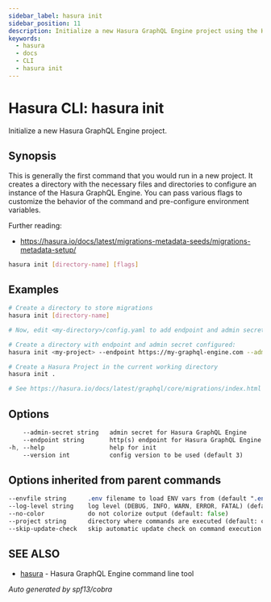 ```yaml
---
sidebar_label: hasura init
sidebar_position: 11
description: Initialize a new Hasura GraphQL Engine project using the Hasura CLI
keywords:
  - hasura
  - docs
  - CLI
  - hasura init
---
```


# Hasura CLI: hasura init

Initialize a new Hasura GraphQL Engine project.

## Synopsis

This is generally the first command that you would run in a new project. It creates a directory with the necessary files and directories to configure an instance of the Hasura GraphQL Engine. You can pass various flags to customize the behavior of the command and pre-configure environment variables.
		
Further reading:
- https://hasura.io/docs/latest/migrations-metadata-seeds/migrations-metadata-setup/


```bash
hasura init [directory-name] [flags]
```

## Examples

```bash
# Create a directory to store migrations
hasura init [directory-name]

# Now, edit <my-directory>/config.yaml to add endpoint and admin secret

# Create a directory with endpoint and admin secret configured:
hasura init <my-project> --endpoint https://my-graphql-engine.com --admin-secret adminsecretkey

# Create a Hasura Project in the current working directory
hasura init .

# See https://hasura.io/docs/latest/graphql/core/migrations/index.html for more details
```

## Options

```sass
    --admin-secret string   admin secret for Hasura GraphQL Engine
    --endpoint string       http(s) endpoint for Hasura GraphQL Engine
-h, --help                  help for init
    --version int           config version to be used (default 3)
```

## Options inherited from parent commands

```sass
--envfile string      .env filename to load ENV vars from (default ".env")
--log-level string    log level (DEBUG, INFO, WARN, ERROR, FATAL) (default "INFO")
--no-color            do not colorize output (default: false)
--project string      directory where commands are executed (default: current dir)
--skip-update-check   skip automatic update check on command execution
```

## SEE ALSO

- [hasura](/hasura-cli/commands/hasura.mdx) - Hasura GraphQL Engine command line tool

_Auto generated by spf13/cobra_
